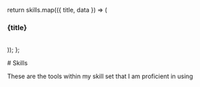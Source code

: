 
  return skills.map(({ title, data }) => (
    <div className='hidden md:block'>
      <h3>{title}</h3>
      <SkillsSet data={data} />
      <br />
    </div>
  ));
};

<div className='py-9 gap-12'>
# Skills

<p className='mt-4 mb-10 text-lg'>These are the tools within my skill set that I am proficient in using</p>

<SkillsSet
  className='md:hidden'
  data={allSkills}
/>

<RenderSkills />
</div>

